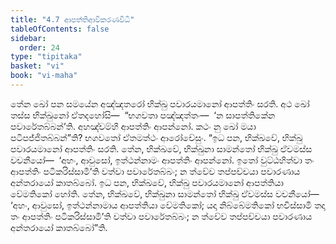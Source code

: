 ```yaml
---
title: "4.7 ආපත්තිආවිකරණවිධි"
tableOfContents: false
sidebar:
  order: 24
type: "tipitaka"
basket: "vi"
book: "vi-maha"
---
```



<DynamicBreadcrumb />

<Division number="220" book="vi-maha">

<Paragraph number="990" book="vi-maha">
තේන ඛෝ පන සමයේන අඤ්ඤතරෝ භික්ඛු පවාරයමානෝ ආපත්තිං සරති. අථ ඛෝ තස්ස භික්ඛුනෝ ඒතදහෝසි—  “භගවතා පඤ්ඤත්තං—  ‘න සාපත්තිකේන පවාරේතබ්බන්’ති. අහඤ්චම්හි ආපත්තිං ආපන්නෝ. කථං නු ඛෝ මයා පටිපජ්ජිතබ්බන්”ති? භගවතෝ ඒතමත්ථං ආරෝචේසුං.
</Paragraph>

<Paragraph number="991" book="vi-maha">
“ඉධ පන, භික්ඛවේ, භික්ඛු පවාරයමානෝ ආපත්තිං සරති. තේන, භික්ඛවේ, භික්ඛුනා සාමන්තෝ භික්ඛු ඒවමස්ස වචනීයෝ—  ‘අහං, ආවුසෝ, ඉත්ථන්නාමං ආපත්තිං ආපන්නෝ. ඉතෝ වුට්ඨහිත්වා තං ආපත්තිං පටිකරිස්සාමී’ති වත්වා පවාරේතබ්බං; න ත්වේව තප්පච්චයා පවාරණාය අන්තරායෝ කාතබ්බෝ.
</Paragraph>

<Paragraph number="992" book="vi-maha">
ඉධ පන, භික්ඛවේ, භික්ඛු පවාරයමානෝ ආපත්තියා වේමතිකෝ හෝති. තේන, භික්ඛවේ, භික්ඛුනා සාමන්තෝ භික්ඛු ඒවමස්ස වචනීයෝ—  ‘අහං, ආවුසෝ, ඉත්ථන්නාමාය ආපත්තියා වේමතිකෝ; යදා නිබ්බේමතිකෝ භවිස්සාමි තදා තං ආපත්තිං පටිකරිස්සාමී’ති වත්වා පවාරේතබ්බං; න ත්වේව තප්පච්චයා පවාරණාය අන්තරායෝ කාතබ්බෝ”ති.
</Paragraph>
</Division>